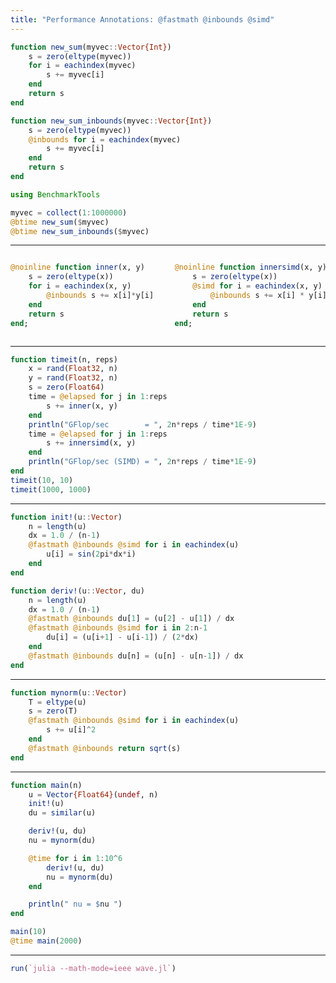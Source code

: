 ```yaml
---
title: "Performance Annotations: @fastmath @inbounds @simd"
---
```


```julia
function new_sum(myvec::Vector{Int})
    s = zero(eltype(myvec))
    for i = eachindex(myvec)
        s += myvec[i]
    end
    return s
end

function new_sum_inbounds(myvec::Vector{Int})
    s = zero(eltype(myvec))
    @inbounds for i = eachindex(myvec)
        s += myvec[i]
    end
    return s
end
```

```julia
using BenchmarkTools

myvec = collect(1:1000000)
@btime new_sum($myvec)
@btime new_sum_inbounds($myvec)
```


---

::::: {.columns}
:::: {.column width="50%"}
```julia
@noinline function inner(x, y)
    s = zero(eltype(x))
    for i = eachindex(x, y)
        @inbounds s += x[i]*y[i]
    end
    return s
end;
```
:::: 
:::: {.column width="50%"}
```julia
@noinline function innersimd(x, y)
    s = zero(eltype(x))
    @simd for i = eachindex(x, y)
        @inbounds s += x[i] * y[i]
    end
    return s
end;
```
:::: 
:::::

---

```julia
function timeit(n, reps)
    x = rand(Float32, n)
    y = rand(Float32, n)
    s = zero(Float64)
    time = @elapsed for j in 1:reps
        s += inner(x, y)
    end
    println("GFlop/sec        = ", 2n*reps / time*1E-9)
    time = @elapsed for j in 1:reps
        s += innersimd(x, y)
    end
    println("GFlop/sec (SIMD) = ", 2n*reps / time*1E-9)
end
timeit(10, 10)
timeit(1000, 1000)
```

---

```julia
function init!(u::Vector)
    n = length(u)
    dx = 1.0 / (n-1)
    @fastmath @inbounds @simd for i in eachindex(u) 
        u[i] = sin(2pi*dx*i)
    end
end

function deriv!(u::Vector, du)
    n = length(u)
    dx = 1.0 / (n-1)
    @fastmath @inbounds du[1] = (u[2] - u[1]) / dx
    @fastmath @inbounds @simd for i in 2:n-1
        du[i] = (u[i+1] - u[i-1]) / (2*dx)
    end
    @fastmath @inbounds du[n] = (u[n] - u[n-1]) / dx
end
```

---

```julia
function mynorm(u::Vector)
    T = eltype(u)
    s = zero(T)
    @fastmath @inbounds @simd for i in eachindex(u)
        s += u[i]^2
    end
    @fastmath @inbounds return sqrt(s)
end
```

---

```julia
function main(n)
    u = Vector{Float64}(undef, n)
    init!(u)
    du = similar(u)

    deriv!(u, du)
    nu = mynorm(du)

    @time for i in 1:10^6
        deriv!(u, du)
        nu = mynorm(du)
    end

    println(" nu = $nu ")
end

main(10)
@time main(2000)
```

---

```julia
run(`julia --math-mode=ieee wave.jl`)
```
